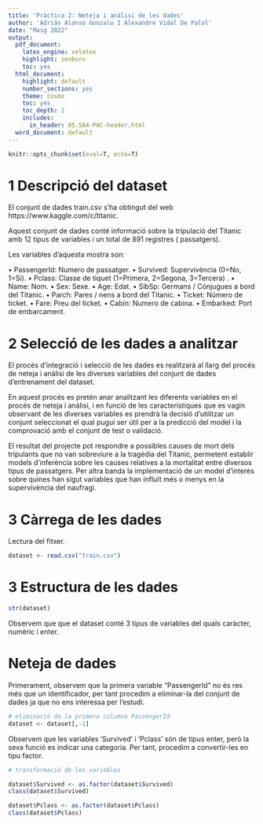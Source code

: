 ```yaml
---
title: 'Pràctica 2: Neteja i anàlisi de les dades'
author: 'Adrián Alonso Gonzalo I Alexandre Vidal De Palol'
date: "Maig 2022"
output:
  pdf_document:
    latex_engine: xelatex
    highlight: zenburn
    toc: yes
  html_document:
    highlight: default
    number_sections: yes
    theme: cosmo
    toc: yes
    toc_depth: 2
    includes:
      in_header: 05.584-PAC-header.html
  word_document: default
---
```


```r
knitr::opts_chunk$set(eval=T, echo=T)
```


# 1 Descripció del dataset

El conjunt de dades train.csv s'ha obtingut del web https://www.kaggle.com/c/titanic.

Aquest conjunt de dades conté informació sobre la tripulació del Titanic amb 12 tipus de variables i un total de 891 registres ( passatgers).

Les variables d’aquesta mostra son:

• PassengerId: Numero de passatger.
• Survived: Supervivència (0=No, 1=Si).
• Pclass: Classe de tiquet (1=Primera, 2=Segona, 3=Tercera) .
• Name: Nom.
• Sex: Sexe.
• Age: Edat.
• SibSp: Germans / Cónjugues a bord del Titanic.
• Parch: Pares / nens a bord del Titanic.
• Ticket: Número de ticket.
• Fare: Preu del ticket.
• Cabin: Numero de cabina.
• Embarked: Port de embarcament.

# 2 Selecció de les dades a analitzar


El procés d'integració i selecció de les dades es realitzarà al llarg del procés de neteja
i anàlisi de les diverses variables del conjunt de dades d'entrenament del dataset.

En aquest procés es pretén anar analitzant les diferents variables en el procés de neteja i anàlisi, i en
funció de les característiques que es vagin observant de les diverses variables es prendrà la decisió d'utilitzar un conjunt
seleccionat el qual pugui ser útil per a la predicció del model i la comprovació amb el conjunt de test o validació.

El resultat del projecte pot respondre a possibles causes de mort dels tripulants que no van sobreviure a la tragèdia del Titanic, permetent
establir models d'inferència sobre les causes relatives a la mortalitat entre diversos tipus de passatgers.
Per altra banda la implementació de un model d'interès sobre quines han sigut variables que han influït més o menys en la supervivència del naufragi.



# 3 Càrrega de les dades 

Lectura del fitxer.

```r

dataset <- read.csv("train.csv")
```

# 3 Estructura de les dades


```r

str(dataset)
```

Observem que que el dataset conté 3 tipus de variables del quals caràcter, numèric i enter.


# Neteja de dades

Primerament, observem que la primera variable "PassengerId" no és res més que un identificador, per tant procedim a eliminar-la del conjunt de dades ja que no ens interessa per l'estudi.

```r
# eliminació de la primera columna PassengerId
dataset <- dataset[,-1]
```


Observem que les variables 'Survived' i 'Pclass' són de tipus enter, però la seva funció es indicar una categoria. Per tant, procedim a convertir-les en tipu factor.

```r
# transformació de les variables 

dataset$Survived <- as.factor(dataset$Survived)
class(dataset$Survived)

dataset$Pclass <- as.factor(dataset$Pclass)
class(dataset$Pclass)
```

